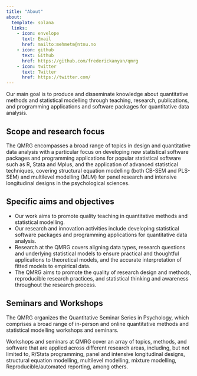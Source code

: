 ```yaml
---
title: "About"
about: 
  template: solana
  links: 
    - icon: envelope
      text: Email
      href: mailto:mehmetm@ntnu.no
    - icon: github
      text: Github
      href: https://github.com/frederickanyan/qmrg
    - icon: twitter
      text: Twitter
      href: https://twitter.com/
---
```

Our main goal is to produce and disseminate knowledge about quantitative methods and statistical modelling through teaching, research, publications, and programming applications and software packages for quantitative data analysis. 

## Scope and research focus
The QMRG encompasses a broad range of topics in design and quantitative data analysis with a particular focus on developing new statistical software packages and programming applications for popular statistical software such as R, Stata and Mplus, and the application of advanced statistical techniques, covering structural equation modelling (both CB-SEM and PLS-SEM) and multilevel modelling (MLM) for panel research and intensive longitudinal designs in the psychological sciences.

## Specific aims and objectives
- Our work aims to promote quality teaching in quantitative methods and statistical modelling.
- Our research and innovation activities include developing statistical software packages and programming applications for quantitative data analysis.
- Research at the QMRG covers aligning data types, research questions and underlying statistical models to ensure practical and thoughtful applications to theoretical models,         and the accurate interpretation of fitted models to empirical data.
- The QMRG aims to promote the quality of research design and methods, reproducible research practices, and statistical thinking and awareness throughout the research process.


## Seminars and Workshops
The QMRG organizes the Quantitative Seminar Series in Psychology, which comprises a broad range of in-person and online quantitative methods and statistical modelling workshops and seminars. 

Workshops and seminars at QMRG cover an array of topics, methods, and software that are applied across different research areas, including, but not limited to, R/Stata programming, panel and intensive longitudinal designs, structural equation modelling, multilevel modelling, mixture modelling, Reproducible/automated reporting, among others. 
